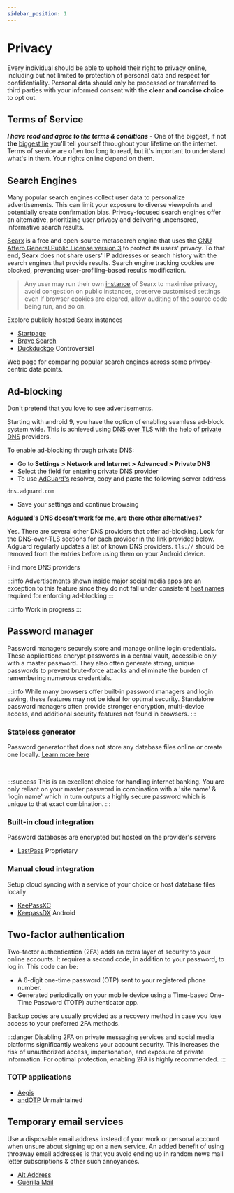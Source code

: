 ```yaml
---
sidebar_position: 1
---
```


# Privacy

Every individual should be able to uphold their right to privacy online, including but not limited to protection of personal data and respect for confidentiality. Personal data should only be processed or transferred to third parties with your informed consent with the **clear and concise choice** to opt out.

## <FontAwesomeIcon icon="fa-solid fa-scale-balanced" /> Terms of Service

**_I have read and agree to the terms & conditions_** - One of the biggest, if not **the** [biggest lie](https://advancetitan.com/opinion/2021/09/15/who-really-reads-terms-and-conditions) you'll tell yourself throughout your lifetime on the internet. Terms of service are often too long to read, but it's important to understand what's in them. Your rights online depend on them.

<Visit link="https://tosdr.org/" title="Terms of Service; Didn't Read">

<Thumb
  children="ToS;DR for short, this is a young project started in June 2012 to help fix the “biggest lie on the web”: almost no one really reads the terms of service we agree to all the time."
  src="app_icons/tosdr.svg"
/>

</Visit>

## <FontAwesomeIcon icon="fa-solid fa-magnifying-glass" /> Search Engines

Many popular search engines collect user data to personalize advertisements. This can limit your exposure to diverse viewpoints and potentially create confirmation bias.  Privacy-focused search engines offer an alternative, prioritizing user privacy and delivering uncensored, informative search results.

<Expand title="Searx" >

[Searx](https://github.com/searx/searx) is a free and open-source metasearch engine that uses the [GNU Affero General Public License version 3](https://www.gnu.org/licenses/agpl-3.0.en.html) to protect its users' privacy.
To that end, Searx does not share users' IP addresses or search history with the search engines that provide results. Search engine tracking cookies are blocked, preventing user-profiling-based results modification.

> Any user may run their own [instance](https://linuxreviews.org/Searx#What_it_is_and_isn.27t) of Searx to maximise privacy, avoid congestion on public instances, preserve customised settings even if browser cookies are cleared, allow auditing of the source code being run, and so on.

<More link="https://searx.space/">Explore publicly hosted Searx instances</More>

</Expand>

- [Startpage](https://www.startpage.com/)
- [Brave Search](https://search.brave.com/)
- [Duckduckgo](https://duckduckgo.com/) <Badge link="https://9to5mac.com/2022/05/25/duckduckgo-privacy-microsoft-permission-tracking/" name="warning">Controversial</Badge>

<Visit link="https://searchengine.party/" title="Compare search engines">
  Web page for comparing popular search engines across some privacy-centric data
  points.
</Visit>

## <FontAwesomeIcon icon="fa-solid fa-ban" /> Ad-blocking

Don't pretend that you love to see advertisements.

<Tabs>
  <TabItem value="Android">

<Expand title="Private DNS">

Starting with android 9, you have the option of enabling seamless ad-block system wide. This is achieved using [DNS over TLS](https://en.wikipedia.org/wiki/DNS_over_TLS) with the help of [private DNS](https://adguard.com/en/blog/adguard-dns-announcement.html) providers.

To enable ad-blocking through private DNS:

- Go to **Settings > Network and Internet > Advanced > Private DNS**
- Select the field for entering private DNS provider
- To use [AdGuard's](https://en.wikipedia.org/wiki/AdGuard) resolver, copy and paste the following server address

```
dns.adguard.com
```

- Save your settings and continue browsing

**Adguard's DNS doesn't work for me, are there other alternatives?**

Yes. There are several other DNS providers that offer ad-blocking. Look for the DNS-over-TLS sections for each provider in the link provided below. Adguard regularly updates a list of known DNS providers. `tls://` should be removed from the entries before using them on your Android device.

<More link="https://dnsprivacy.org/public_resolvers/#dns-over-tls-dot">
  Find more DNS providers
</More>

<br />

:::info
Advertisements shown inside major social media apps are an exception to this feature since they do not fall under consistent [host names](https://en.wikipedia.org/wiki/Ad_blocking#Hosts_file_and_DNS_manipulation) required for enforcing ad-blocking
:::

</Expand>

  </TabItem>
  <TabItem value="Desktop">

:::info
Work in progress
:::

  </TabItem>
</Tabs>

## <FontAwesomeIcon icon="fa-solid fa-lock" /> Password manager

Password managers securely store and manage online login credentials. These applications encrypt passwords in a central vault, accessible only with a master password.  They also often generate strong, unique passwords to prevent brute-force attacks and eliminate the burden of remembering numerous credentials.

:::info
While many browsers offer built-in password managers and login saving, these features may not be ideal for optimal security. Standalone password managers often provide stronger encryption, multi-device access, and additional security features not found in browsers.
:::

### Stateless generator

Password generator that does not store any database files online or create one locally. [Learn more here](https://blog.lesspass.com/2016-10-19/how-does-it-work)

<Visit link="https://www.lesspass.com/" title="LessPass">

<Thumb
  children="Stop wasting your time synchronizing your encrypted vault. Remember one master password to access your passwords, anywhere, anytime, from any device. No sync needed."
  src="app_icons/lesspass.ico"
/>

</Visit>

<br />

:::success
This is an excellent choice for handling internet banking. You are only reliant on your master password in combination with a 'site name' & 'login name' which in turn outputs a highly secure password which is unique to that exact combination.
:::

### Built-in cloud integration

Password databases are encrypted but hosted on the provider's servers

<Visit link="https://www.lesspass.com/" title="Bitwarden">

<Thumb
  children="Drive collaboration, boost productivity, and experience the power of open source with Bitwarden, the easiest way to secure all your passwords and sensitive information."
  src="app_icons/bitwarden.png"
/>

</Visit>

- [LastPass](https://alternativeto.net/outgoing/software/lastpass) <Badge name="warning">Proprietary</Badge>

### Manual cloud integration

Setup cloud syncing with a service of your choice or host database files locally

- [KeePassXC](https://keepassxc.org/)
- [KeepassDX](https://www.keepassdx.com/) <Badge name="primary">Android</Badge>

## <FontAwesomeIcon icon="fa-solid fa-fingerprint" /> Two-factor authentication

Two-factor authentication (2FA) adds an extra layer of security to your online accounts. It requires a second code, in addition to your password, to log in. This code can be:

- A 6-digit one-time password (OTP) sent to your registered phone number.
- Generated periodically on your mobile device using a Time-based One-Time Password (TOTP) authenticator app.

Backup codes are usually provided as a recovery method in case you lose access to your preferred 2FA methods.

:::danger
Disabling 2FA on private messaging services and social media platforms significantly weakens your account security. This increases the risk of unauthorized access, impersonation, and exposure of private information.  For optimal protection, enabling 2FA is highly recommended.
:::

### TOTP applications

- [Aegis](https://github.com/beemdevelopment/Aegis)
- [andOTP](https://github.com/andOTP/andOTP) <Badge link="https://forum.xda-developers.com/t/app-4-4-open-source-andotp-open-source-two-factor-authentication-for-android.3636993/post-87021655" name="secondary" >Unmaintained</Badge>

## <FontAwesomeIcon icon="fa-regular fa-envelope" /> Temporary email services

Use a disposable email address instead of your work or personal account when unsure about signing up on a new service. An added benefit of using throaway email addresses is that you avoid ending up in random news mail letter subscriptions & other such annoyances.

- [Alt Address](https://altaddress.org/)
- [Guerilla Mail](https://www.guerrillamail.com/)
